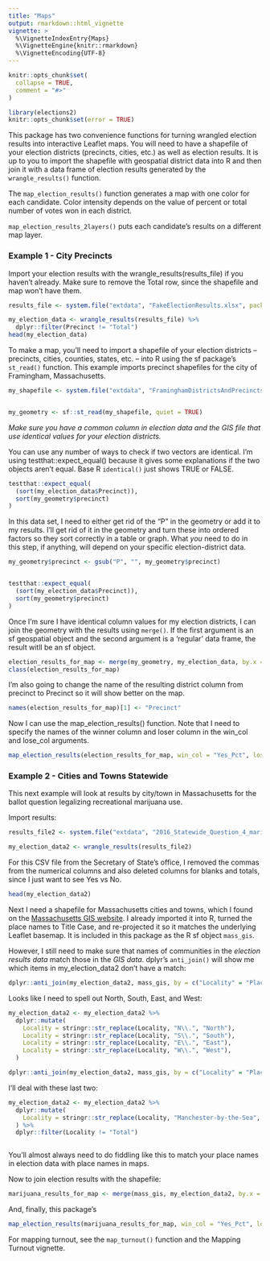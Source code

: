```yaml
---
title: "Maps"
output: rmarkdown::html_vignette
vignette: >
  %\VignetteIndexEntry{Maps}
  %\VignetteEngine{knitr::rmarkdown}
  %\VignetteEncoding{UTF-8}
---
```


```r
knitr::opts_chunk$set(
  collapse = TRUE,
  comment = "#>"
)
```

```r
library(elections2)
knitr::opts_chunk$set(error = TRUE)
```

This package has two convenience functions for turning wrangled election results into interactive Leaflet maps. You will need to have a shapefile of your election districts (precincts, cities, etc.) as well as election results. It is up to you to import the shapefile with geospatial district data into R and then join it with a data frame of election results generated by the `wrangle_results()` function. 

The `map_election_results()` function generates a map with one color for each candidate. Color intensity depends on the value of percent or total number of votes won in each district.

`map_election_results_2layers()` puts each candidate's results on a different map layer.


### Example 1 - City Precincts

Import your election results with the wrangle_results(results_file) if you haven't already. Make sure to remove the Total row, since the shapefile and map won't have them.
```r

results_file <- system.file("extdata", "FakeElectionResults.xlsx", package = "elections2")

my_election_data <- wrangle_results(results_file) %>%
  dplyr::filter(Precinct != "Total")
head(my_election_data)

```

To make a map, you'll need to import a shapefile of your election districts -- precincts, cities, counties, states, etc. -- into R using the sf package's `st_read()` function. This example imports precinct shapefiles for the city of Framingham, Massachusetts.

```r
my_shapefile <- system.file("extdata", "FraminghamDistrictsAndPrecincts2018/framingham.shp", package = "elections2")


my_geometry <- sf::st_read(my_shapefile, quiet = TRUE)


```


_Make sure you have a common column in election data and the GIS file that use identical values for your election districts._


You can use any number of ways to check if two vectors are identical. I'm using testthat::expect_equal() because it gives some explanations if the two objects aren't equal. Base R `identical()` just shows TRUE or FALSE.


```r
testthat::expect_equal(
  (sort(my_election_data$Precinct)), 
  sort(my_geometry$precinct)
)

```

In this data set, I need to either get rid of the "P" in the geometry or add it to my results. I'll get rid of it in the geometry and turn these into ordered factors so they sort correctly in a table or graph. What _you_ need to do in this step, if anything, will depend on your specific election-district data.

```r

my_geometry$precinct <- gsub("P", "", my_geometry$precinct)


testthat::expect_equal(
  (sort(my_election_data$Precinct)), 
  sort(my_geometry$precinct)
)


```

Once I'm sure I have identical column values for my election districts, I can join the geometry with the results using `merge()`. If the first argument is an sf geospatial object and the second argument is a 'regular' data frame, the result witll be an sf object.

```r

election_results_for_map <- merge(my_geometry, my_election_data, by.x = "precinct", by.y = "Precinct") 
class(election_results_for_map)
```

I'm also going to change the name of the resulting district column from precinct to Precinct so it will show better on the map. 

```r
names(election_results_for_map)[1] <- "Precinct"
```


Now I can use the map_election_results() function. Note that I need to specify the names of the winner column and loser column in the win_col and lose_col arguments.

```r

map_election_results(election_results_for_map, win_col = "Yes_Pct", lose_col = "No_Pct", election_district_col = "Precinct", "Greens", "Purples")

```


### Example 2 - Cities and Towns Statewide

This next example will look at results by city/town in Massachusetts for the ballot question legalizing recreational marijuana use.

Import results:

```r
results_file2 <- system.file("extdata", "2016_Statewide_Question_4_marijuana.csv", package = "elections2")

my_election_data2 <- wrangle_results(results_file2)


```

For this CSV file from the Secretary of State's office, I removed the commas from the numerical columns and also deleted columns for blanks and totals, since I just want to see Yes vs No.

```r
head(my_election_data2)
```

Next I need a shapefile for Massachusetts cities and towns, which I found on the [Massachusetts GIS website](https://docs.digital.mass.gov/dataset/massgis-data-community-boundaries-towns-survey-points). I already imported it into R, turned the place names to Title Case, and re-projected it so it matches the underlying Leaflet basemap. It is included in this package as the R sf object `mass_gis`.

However, I still need to make sure that names of communities in the _election results data_ match those in the _GIS data_. dplyr's `anti_join()` will show me which items in my_election_data2 don't have a match:

```r

dplyr::anti_join(my_election_data2, mass_gis, by = c("Locality" = "Place"))

```

Looks like I need to spell out North, South, East, and West:

```r
my_election_data2 <- my_election_data2 %>%
  dplyr::mutate(
    Locality = stringr::str_replace(Locality, "N\\.", "North"),
    Locality = stringr::str_replace(Locality, "S\\.", "South"),
    Locality = stringr::str_replace(Locality, "E\\.", "East"),
    Locality = stringr::str_replace(Locality, "W\\.", "West"),
  )

dplyr::anti_join(my_election_data2, mass_gis, by = c("Locality" = "Place"))


```

I'll deal with these last two:

```r
my_election_data2 <- my_election_data2 %>%
  dplyr::mutate(
    Locality = stringr::str_replace(Locality, "Manchester-by-the-Sea", "Manchester")
  ) %>%
  dplyr::filter(Locality != "Total")



```

You'll almost always need to do fiddling like this to match your place names in election data with place names in maps.

Now to join election results with the shapefile:

```r
marijuana_results_for_map <- merge(mass_gis, my_election_data2, by.x = "Place", by.y = "Locality") 
```

And, finally, this package's 


```r
map_election_results(marijuana_results_for_map, win_col = "Yes_Pct", lose_col = "No_Pct", election_district_col = "Place", "Greens", "Purples")
```

For mapping turnout, see the `map_turnout()` function and the Mapping Turnout vignette.
